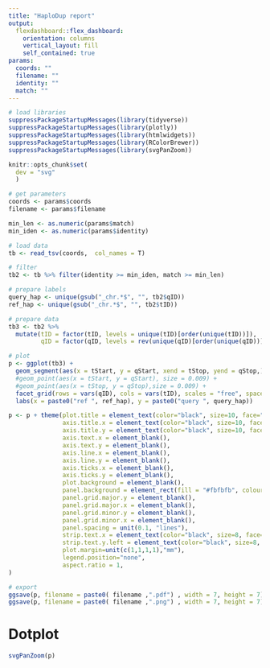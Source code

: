 ```yaml
---
title: "HaploDup report"
output:
  flexdashboard::flex_dashboard:
    orientation: columns
    vertical_layout: fill
    self_contained: true
params:
  coords: ""
  filename: ""
  identity: ""
  match: ""
---
```


```r
# load libraries
suppressPackageStartupMessages(library(tidyverse))
suppressPackageStartupMessages(library(plotly))
suppressPackageStartupMessages(library(htmlwidgets))
suppressPackageStartupMessages(library(RColorBrewer))
suppressPackageStartupMessages(library(svgPanZoom))

knitr::opts_chunk$set(
  dev = "svg"
  )

# get parameters
coords <- params$coords
filename <- params$filename

min_len <- as.numeric(params$match)
min_iden <- as.numeric(params$identity)

# load data
tb <- read_tsv(coords,  col_names = T)

# filter
tb2 <- tb %>% filter(identity >= min_iden, match >= min_len)

# prepare labels
query_hap <- unique(gsub("_chr.*$", "", tb2$qID))
ref_hap <- unique(gsub("_chr.*$", "", tb2$tID))

# prepare data
tb3 <- tb2 %>%
  mutate(tID = factor(tID, levels = unique(tID)[order(unique(tID))]),
         qID = factor(qID, levels = rev(unique(qID)[order(unique(qID))])))

# plot
p <- ggplot(tb3) + 
  geom_segment(aes(x = tStart, y = qStart, xend = tStop, yend = qStop,))+
  #geom_point(aes(x = tStart, y = qStart), size = 0.009) +
  #geom_point(aes(x = tStop, y = qStop),size = 0.009) +
  facet_grid(rows = vars(qID), cols = vars(tID), scales = "free", space = "free", switch = "y") +
  labs(x = paste0("ref ", ref_hap), y = paste0("query ", query_hap))

p <- p + theme(plot.title = element_text(color="black", size=10, face="plain", margin=margin(t=0,r=0,b=1,l=0,"mm")),
               axis.title.x = element_text(color="black", size=10, face="plain", margin=margin(t=1,r=0,b=1,l=0,"mm")),
               axis.title.y = element_text(color="black", size=10, face="plain", margin=margin(t=0,r=1,b=0,l=1,"mm")),
			   axis.text.x = element_blank(),
			   axis.text.y = element_blank(),
			   axis.line.x = element_blank(),
			   axis.line.y = element_blank(),
			   axis.ticks.x = element_blank(),
			   axis.ticks.y = element_blank(),
			   plot.background = element_blank(),
			   panel.background = element_rect(fill = "#fbfbfb", colour = "#fbfbfb", size = 0.5, linetype = "solid"),
			   panel.grid.major.y = element_blank(),
			   panel.grid.major.x = element_blank(),
			   panel.grid.minor.y = element_blank(),
			   panel.grid.minor.x = element_blank(),
			   panel.spacing = unit(0.1, "lines"),
			   strip.text.x = element_text(color="black", size=8, face="plain", angle = 90 ),
			   strip.text.y.left = element_text(color="black", size=8, face="plain", angle = 0),
			   plot.margin=unit(c(1,1,1,1),"mm"),
			   legend.position="none",
			   aspect.ratio = 1,
)

# export
ggsave(p, filename = paste0( filename ,".pdf") , width = 7, height = 7)
ggsave(p, filename = paste0( filename ,".png") , width = 7, height = 7)
```

Dotplot
=====
```r
svgPanZoom(p)
```

